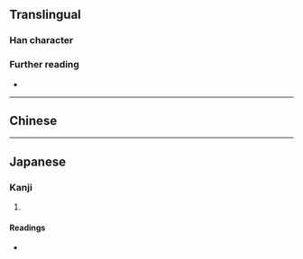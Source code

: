 {{character info}}
==Translingual==

===Han character===
{{Han char|rn=39|rad=子|as=17|sn=20|four=|canj=NDBCV|ids=⿰子嬰}}

===Further reading===
* {{Han ref|kx=0281.070|dkj=07048|dj=0551.070|hdz=21020.100|uh=5B7E|ud=23422}}

----

==Chinese==
{{zh-see|嬰|a}}

----

==Japanese==

===Kanji===
{{ja-kanji|grade=|rs=子17}}

# {{rfdef|ja|sort=子17}}

====Readings====
* {{ja-readings|on=えい|kun=みどりご}}